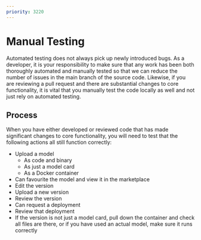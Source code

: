 ```yaml
---
priority: 3220
---
```



# Manual Testing

Automated testing does not always pick up newly introduced bugs. As a developer, it is your responsibility to make sure that any work has been both thoroughly automated 
and manually tested so that we can reduce the number of issues in the main branch of the source code. Likewise, if you are reviewing a pull request and there
are substantial changes to core functionality, it is vital that you manually test the code locally as well and not just rely on automated testing.

## Process

When you have either developed or reviewed code that has made significant changes to core functionality, you will need to test that the following actions all still
function correctly:

- Upload a model
  - As code and binary
  - As just a model card
  - As a Docker container
- Can favourite the model and view it in the marketplace
- Edit the version
- Upload a new version
- Review the version
- Can request a deployment
- Review that deployment
- If the version is not just a model card, pull down the container and check all files are there, or if you have used an actual model, make sure it runs correctly

